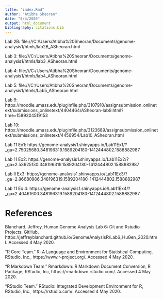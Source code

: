 ```yaml
---
title: "index.Rmd"
author: "Atibha Sheoran"
date: "5/4/2020"
output: html_document
bibliography: citations.bib
---
```


Lab 2B: file:///C:/Users/Atibha%20Sheoran/Documents/genome-analysis1/htmls/lab2B_ASheoran.html

Lab 3: file:///C:/Users/Atibha%20Sheoran/Documents/genome-analysis1/htmls/lab3_ASheoran.html

Lab 4: file:///C:/Users/Atibha%20Sheoran/Documents/genome-analysis1/htmls/lab4_ASheoran.html

Lab 5: file:///C:/Users/Atibha%20Sheoran/Documents/genome-analysis1/htmls/Lab5_ASheoran.html

Lab 9: https://moodle.umass.edu/pluginfile.php/3107910/assignsubmission_onlinetext/submissions_onlinetext/4404464/ASheoran-lab9.html?time=1589204519153

Lab 10: https://moodle.umass.edu/pluginfile.php/3123689/assignsubmission_onlinetext/submissions_onlinetext/4456954/Lab10_ASheoran.html

Lab 11 Ex1: https://genome-analysis1.shinyapps.io/Lab11Ex1/?_ga=2.75025680.348196319.1589204180-1412444802.1588882987

Lab 11 Ex2: https://genome-analysis1.shinyapps.io/Lab11Ex2/?_ga=2.53625130.348196319.1589204180-1412444802.1588882987

Lab ll Ex3: https://genome-analysis1.shinyapps.io/Lab11Ex3/?_ga=2.86680986.348196319.1589204180-1412444802.1588882987

Lab 11 Ex 4: https://genome-analysis1.shinyapps.io/Lab11Ex4/?_ga=2.40461600.348196319.1589204180-1412444802.1588882987


# References

Blanchard, Jeffrey. Human Genome Analysis Lab 6: Git and Rstudio Projects. GitHub, https://jeffreyblanchard.github.io/GenomeAnalysisR/Lab6_HuGen_2020.html. Accessed 4 May 2020.

“R Core Team.” R: A Language and Environment for Statistical Computing, RStudio, Inc., https://www.r-project.org/. Accessed 4 May 2020.

“R Markdown Team.” Rmarkdown: R Markdown Document Conversion, R Package, RStudio, Inc, https://rmarkdown.rstudio.com/. Accessed 4 May 2020.

“RStudio Team.” RStudio: Integrated Development Environment for R, RStudio, Inc., https://rstudio.com/. Accessed 4 May 2020.